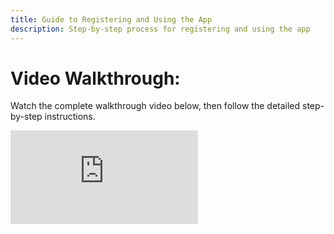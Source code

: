 ```yaml
---
title: Guide to Registering and Using the App
description: Step-by-step process for registering and using the app
---
```


# Video Walkthrough:

Watch the complete walkthrough video below, then follow the detailed step-by-step instructions.

<iframe
  src="https://www.loom.com/embed/b52ec09de2b146a89ec12abb54d3bc9f?hideEmbedTopBar=true"
  frameBorder="0"
  allowFullScreen
  style={{ width: '100%', height: '400px', margin: '1em 0', borderRadius: '8px' }}
/>

---

## Step-by-Step Instructions

### 1. Opening the App and Localization Settings

When you first open the app, you'll be greeted with the welcome screen. Here's what to do:

- **Review the terms of privacy** that are displayed on the initial screen
- **Choose your preferred language** from the three available localizations if needed
- The app supports multiple languages to ensure you're comfortable with the interface

### 2. Agreeing to Terms and Signing In

Before you can proceed to use the app, you'll need to:

- **Read and agree to the terms** to proceed to the sign-in page
- **Change localization again** if needed - you can adjust this setting on the sign-in page as well
- Once you've agreed to the terms, you'll be directed to the authentication area

### 3. Registering for a New Account

If you're a new user, you'll need to create an account:

- **Enter a username** that you'll remember (this will be your identity in the app)
- **Provide an email address** - you can use a temporary/burner email if you prefer
- **Create a secure password** - make sure it's unique to avoid rejection during the registration process
- **Confirm that you've read and agreed to the terms** by checking the required checkbox

### 4. Email Confirmation

After registering, you'll need to verify your email:

- **Check your inbox** for a confirmation email from the app
- **Click the verification link** in the email to confirm your account
- If you don't see the email, check your spam folder
- Once verified, you can proceed to sign in

### 5. Signing In and Accessing Projects

With your account confirmed, you can now access the app:

- **Sign in** using the credentials you just created
- **Navigate to the project page** where you'll see the main interface
- **Use the filter options** to sort projects by source and target language
- This helps you find projects that match your language skills and interests

### 6. Exploring Example Projects

To get familiar with the platform:

- **Browse the available example projects** (these contain sample data for learning)
- **Select a project** that interests you or matches your language pair
- **Click into a specific resource** that needs translation to see how the system works

### 7. Submitting Text Translations

When working on text translation tasks:

- **Read the source material carefully** to understand the context and meaning
- **Listen to any associated audio** if provided to better understand pronunciation and tone
- **Enter your translation** in the provided text field
- **Review your work** before submitting to ensure accuracy
- **Submit your translation** so other users can see it and vote on its quality

### 8. Submitting Audio Translations

For audio translation tasks:

- **Use the recording feature** to capture your audio translation
- **Listen to your recording** to check the quality and accuracy
- **Re-record if necessary** until you're satisfied with the result
- **Submit the audio** once you're confident in your translation

### 9. Voting and Editing Translations

Participate in the community review process:

- **Browse other users' translations** to see different approaches
- **Vote on translations** you think are particularly good or need improvement
- **Edit transcriptions** when you notice errors - click the edit button to make corrections
- Your participation helps improve the overall quality of translations

### 10. Viewing Associated Images

Some translation tasks include visual context:

- **Check the image tab** for any images related to the content you're translating
- **Use visual context** to better understand the meaning and cultural nuances
- Images can provide important context that affects translation choices

### 11. Using the Left Drawer for Navigation

The navigation drawer helps you move around efficiently:

- **Access recently viewed assets** for quick return to previous work
- **Browse your quest progress** to track your achievements
- **Switch between projects** without losing your place
- This feature helps maintain workflow continuity

### 12. Managing User Profile

Keep your account settings updated:

- **Visit your user profile page** from the main menu
- **Submit feedback** about the app to help improve the platform
- **Change localization settings** if you want to use the app in a different language
- **Update your password** whenever needed for security

---

## Tips for Success

- **Take your time** with translations to ensure quality
- **Use context clues** from audio and images when available
- **Engage with the community** by voting and providing feedback
- **Keep your profile updated** for the best experience

## Getting Help

If you encounter any issues or have questions, you can:
- Submit feedback through your user profile
- Check the community discussions
- Contact support through the app's help section 
